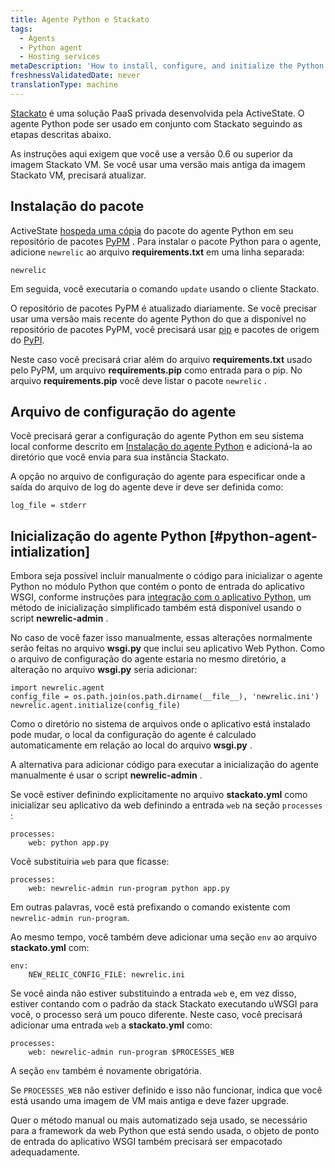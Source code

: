 ```yaml
---
title: Agente Python e Stackato
tags:
  - Agents
  - Python agent
  - Hosting services
metaDescription: 'How to install, configure, and initialize the Python agent with ActiveState''s Stackato solution.'
freshnessValidatedDate: never
translationType: machine
---
```


[Stackato](http://www.activestate.com/cloud) é uma solução PaaS privada desenvolvida pela ActiveState. O agente Python pode ser usado em conjunto com Stackato seguindo as etapas descritas abaixo.

As instruções aqui exigem que você use a versão 0.6 ou superior da imagem Stackato VM. Se você usar uma versão mais antiga da imagem Stackato VM, precisará atualizar.

## Instalação do pacote

ActiveState [hospeda uma cópia](http://code.activestate.com/pypm/newrelic/) do pacote do agente Python em seu repositório de pacotes [PyPM](http://code.activestate.com/pypm) . Para instalar o pacote Python para o agente, adicione `newrelic` ao arquivo <DNT>**requirements.txt**</DNT> em uma linha separada:

```
newrelic
```

Em seguida, você executaria o comando `update` usando o cliente Stackato.

O repositório de pacotes PyPM é atualizado diariamente. Se você precisar usar uma versão mais recente do agente Python do que a disponível no repositório de pacotes PyPM, você precisará usar [pip](http://www.pip-installer.org/en/latest/) e pacotes de origem do [PyPI](http://pypi.python.org).

Neste caso você precisará criar além do arquivo <DNT>**requirements.txt**</DNT> usado pelo PyPM, um arquivo <DNT>**requirements.pip**</DNT> como entrada para o pip. No arquivo <DNT>**requirements.pip**</DNT> você deve listar o pacote `newrelic` .

## Arquivo de configuração do agente

Você precisará gerar a configuração do agente Python em seu sistema local conforme descrito em [Instalação do agente Python](/docs/agents/python-agent/installation-and-configuration/python-agent-installation) e adicioná-la ao diretório que você envia para sua instância Stackato.

A opção no arquivo de configuração do agente para especificar onde a saída do arquivo de log do agente deve ir deve ser definida como:

```
log_file = stderr
```

## Inicialização do agente Python [#python-agent-intialization]

Embora seja possível incluir manualmente o código para inicializar o agente Python no módulo Python que contém o ponto de entrada do aplicativo WSGI, conforme instruções para [integração com o aplicativo Python](/docs/agents/python-agent/installation-and-configuration/python-agent-integration), um método de inicialização simplificado também está disponível usando o script <DNT>**newrelic-admin**</DNT> .

No caso de você fazer isso manualmente, essas alterações normalmente serão feitas no arquivo <DNT>**wsgi.py**</DNT> que inclui seu aplicativo Web Python. Como o arquivo de configuração do agente estaria no mesmo diretório, a alteração no arquivo <DNT>**wsgi.py**</DNT> seria adicionar:

```
import newrelic.agent
config_file = os.path.join(os.path.dirname(__file__), 'newrelic.ini')
newrelic.agent.initialize(config_file)
```

Como o diretório no sistema de arquivos onde o aplicativo está instalado pode mudar, o local da configuração do agente é calculado automaticamente em relação ao local do arquivo <DNT>**wsgi.py**</DNT> .

A alternativa para adicionar código para executar a inicialização do agente manualmente é usar o script <DNT>**newrelic-admin**</DNT> .

Se você estiver definindo explicitamente no arquivo <DNT>**stackato.yml**</DNT> como inicializar seu aplicativo da web definindo a entrada `web` na seção `processes` :

```
processes:
    web: python app.py
```

Você substituiria `web` para que ficasse:

```
processes:
    web: newrelic-admin run-program python app.py
```

Em outras palavras, você está prefixando o comando existente com `newrelic-admin run-program`.

Ao mesmo tempo, você também deve adicionar uma seção `env` ao arquivo <DNT>**stackato.yml**</DNT> com:

```
env:
    NEW_RELIC_CONFIG_FILE: newrelic.ini
```

Se você ainda não estiver substituindo a entrada `web` e, em vez disso, estiver contando com o padrão da stack Stackato executando uWSGI para você, o processo será um pouco diferente. Neste caso, você precisará adicionar uma entrada `web` a <DNT>**stackato.yml**</DNT> como:

```
processes:
    web: newrelic-admin run-program $PROCESSES_WEB
```

A seção `env` também é novamente obrigatória.

Se `PROCESSES_WEB` não estiver definido e isso não funcionar, indica que você está usando uma imagem de VM mais antiga e deve fazer upgrade.

Quer o método manual ou mais automatizado seja usado, se necessário para a framework da web Python que está sendo usada, o objeto de ponto de entrada do aplicativo WSGI também precisará ser empacotado adequadamente.
